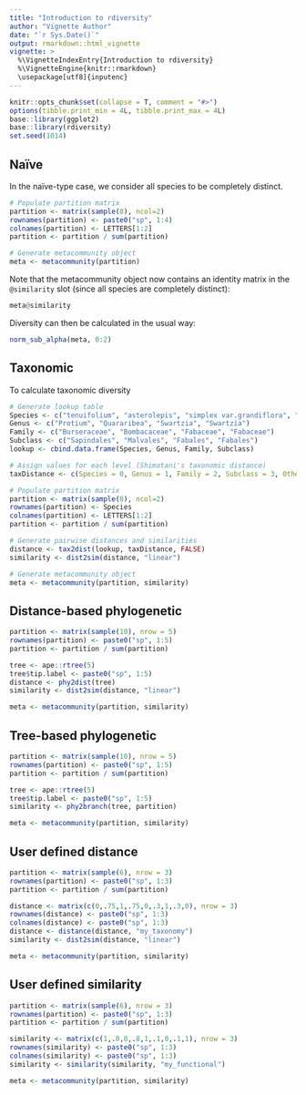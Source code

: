 ```yaml
---
title: "Introduction to rdiversity"
author: "Vignette Author"
date: "`r Sys.Date()`"
output: rmarkdown::html_vignette
vignette: >
  %\VignetteIndexEntry{Introduction to rdiversity}
  %\VignetteEngine{knitr::rmarkdown}
  \usepackage[utf8]{inputenc}
---
```


```r
knitr::opts_chunk$set(collapse = T, comment = "#>")
options(tibble.print_min = 4L, tibble.print_max = 4L)
base::library(ggplot2)
base::library(rdiversity)
set.seed(1014)
```


## Na&iuml;ve
In the na&iuml;ve-type case, we consider all species to be completely distinct. 
```r
# Populate partition matrix
partition <- matrix(sample(8), ncol=2)
rownames(partition) <- paste0("sp", 1:4)
colnames(partition) <- LETTERS[1:2]
partition <- partition / sum(partition)

# Generate metacommunity object
meta <- metacommunity(partition)
```
Note that the metacommunity object now contains an identity matrix in the `@similarity` slot (since all species are completely distinct):
```r
meta@similarity
```
Diversity can then be calculated in the usual way:
```r
norm_sub_alpha(meta, 0:2)
```


## Taxonomic
To calculate taxonomic diversity
```r
# Generate lookup table
Species <- c("tenuifolium", "asterolepis", "simplex var.grandiflora", "simplex var.ochnacea")
Genus <- c("Protium", "Quararibea", "Swartzia", "Swartzia")
Family <- c("Burseraceae", "Bombacaceae", "Fabaceae", "Fabaceae")
Subclass <- c("Sapindales", "Malvales", "Fabales", "Fabales")
lookup <- cbind.data.frame(Species, Genus, Family, Subclass)

# Assign values for each level (Shimatani's taxonomic distance)
taxDistance <- c(Species = 0, Genus = 1, Family = 2, Subclass = 3, Other = 4)

# Populate partition matrix
partition <- matrix(sample(8), ncol=2)
rownames(partition) <- Species
colnames(partition) <- LETTERS[1:2]
partition <- partition / sum(partition)

# Generate pairwise distances and similarities
distance <- tax2dist(lookup, taxDistance, FALSE)
similarity <- dist2sim(distance, "linear")

# Generate metacommunity object
meta <- metacommunity(partition, similarity)
```


## Distance-based phylogenetic
```r
partition <- matrix(sample(10), nrow = 5)
rownames(partition) <- paste0("sp", 1:5)
partition <- partition / sum(partition)

tree <- ape::rtree(5)
tree$tip.label <- paste0("sp", 1:5)
distance <- phy2dist(tree)
similarity <- dist2sim(distance, "linear")

meta <- metacommunity(partition, similarity)
```


## Tree-based phylogenetic
```r
partition <- matrix(sample(10), nrow = 5)
rownames(partition) <- paste0("sp", 1:5)
partition <- partition / sum(partition)

tree <- ape::rtree(5)
tree$tip.label <- paste0("sp", 1:5)
similarity <- phy2branch(tree, partition)

meta <- metacommunity(partition, similarity)
```


## User defined distance
```r
partition <- matrix(sample(6), nrow = 3)
rownames(partition) <- paste0("sp", 1:3)
partition <- partition / sum(partition)

distance <- matrix(c(0,.75,1,.75,0,.3,1,.3,0), nrow = 3)
rownames(distance) <- paste0("sp", 1:3)
colnames(distance) <- paste0("sp", 1:3)
distance <- distance(distance, "my_taxonomy")
similarity <- dist2sim(distance, "linear")

meta <- metacommunity(partition, similarity)
```


## User defined similarity
```r
partition <- matrix(sample(6), nrow = 3)
rownames(partition) <- paste0("sp", 1:3)
partition <- partition / sum(partition)

similarity <- matrix(c(1,.8,0,.8,1,.1,0,.1,1), nrow = 3)
rownames(similarity) <- paste0("sp", 1:3)
colnames(similarity) <- paste0("sp", 1:3)
similarity <- similarity(similarity, "my_functional")

meta <- metacommunity(partition, similarity)
```




